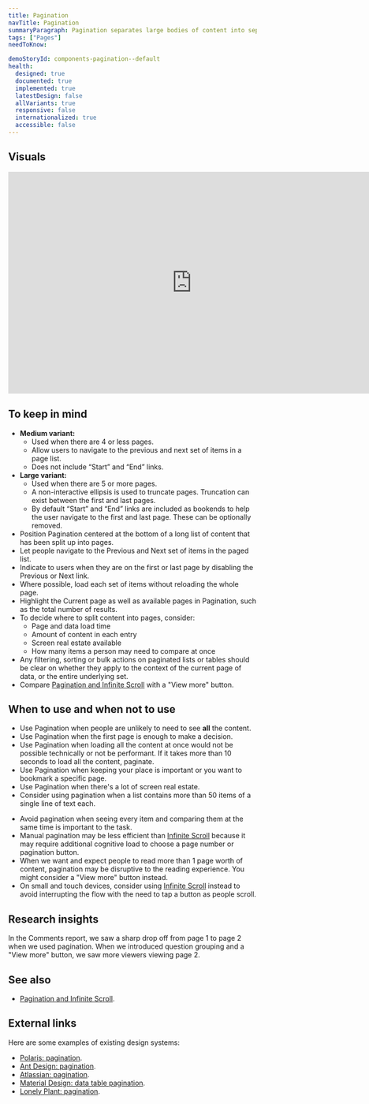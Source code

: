 ```yaml
---
title: Pagination
navTitle: Pagination
summaryParagraph: Pagination separates large bodies of content into separate pages. You can access each page via a shared index of links.
tags: ["Pages"]
needToKnow:

demoStoryId: components-pagination--default
health:
  designed: true
  documented: true
  implemented: true
  latestDesign: false
  allVariants: true
  responsive: false
  internationalized: true
  accessible: false
---
```



## Visuals
<iframe style="border: none;" width="744" height="450" src="https://www.figma.com/embed?embed_host=share&url=https%3A%2F%2Fwww.figma.com%2Ffile%2FeZKEE5kXbEMY3lx84oz8iN%2F%25E2%259D%25A4%25EF%25B8%258F-UI-Kit-Heart%3Fnode-id%3D2218%253A16221" allowfullscreen></iframe>

## To keep in mind

- **Medium variant:**
    - Used when there are 4 or less pages.
    - Allow users to navigate to the previous and next set of items in a page list.
    - Does not include “Start” and “End” links.
- **Large variant:**
    - Used when there are 5 or more pages.
    - A non-interactive ellipsis is used to truncate pages. Truncation can exist between the first and last pages.
    - By default “Start” and “End” links are included as bookends to help the user navigate to the first and last page. These can be optionally removed.
- Position Pagination centered at the bottom of a long list of content that has been split up into pages.
- Let people navigate to the Previous and Next set of items in the paged list.
- Indicate to users when they are on the first or last page by disabling the Previous or Next link.
- Where possible, load each set of items without reloading the whole page.
- Highlight the Current page as well as available pages in Pagination, such as the total number of results.
- To decide where to split content into pages, consider:
    - Page and data load time
    - Amount of content in each entry
    - Screen real estate available
    - How many items a person may need to compare at once
- Any filtering, sorting or bulk actions on paginated lists or tables should be clear on whether they apply to the context of the current page of data, or the entire underlying set.     
- Compare [Pagination and Infinite Scroll](/guidelines/pagination-infinite-scroll) with a "View more" button.

## When to use and when not to use

<WhenToUseAndWhenNotToUse>
<WhenToUse>

- Use Pagination when people are unlikely to need to see **all** the content.
- Use Pagination when the first page is enough to make a decision.
- Use Pagination when loading all the content at once would not be possible technically or not be performant. If it takes more than 10 seconds to load all the content, paginate.
- Use Pagination when keeping your place is important or you want to bookmark a specific page.
- Use Pagination when there's a lot of screen real estate.
- Consider using pagination when a list contains more than 50 items of a single line of text each.

</WhenToUse>
<WhenNotToUse>

- Avoid pagination when seeing every item and comparing them at the same time is important to the task.
- Manual pagination may be less efficient than [Infinite Scroll](/guidelines/infinite-scroll) because it may require additional cognitive load to choose a page number or pagination button.
- When we want and expect people to read more than 1 page worth of content, pagination may be disruptive to the reading experience. You might consider a "View more" button instead.
- On small and touch devices, consider using [Infinite Scroll](/guidelines/infinite-scroll) instead to avoid interrupting the flow with the need to tap a button as people scroll.

</WhenNotToUse>
</WhenToUseAndWhenNotToUse>

## Research insights

In the Comments report, we saw a sharp drop off from page 1 to page 2 when we used pagination. When we introduced question grouping and a "View more" button, we saw more viewers viewing page 2.

## See also

- [Pagination and Infinite Scroll](/guidelines/pagination-infinite-scroll).

## External links

Here are some examples of existing design systems:

- [Polaris: pagination](https://polaris.shopify.com/components/navigation/pagination).
- [Ant Design: pagination](https://ant.design/components/pagination/#header).
- [Atlassian: pagination](https://www.atlassian.design/guidelines/product/components/pagination).
- [Material Design: data table pagination](https://material.io/components/data-tables/#behavior).
- [Lonely Plant: pagination](https://rizzo.lonelyplanet.com/styleguide/ui-components/pagination).

